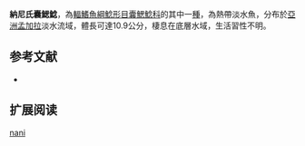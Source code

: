 {{Speciesbox
| name = 納尼氏囊鰓鯰
| image = 
| image_width = 250px
| status = NE
| status_system = IUCN3.1
| genus = Heteropneustes
| species = nani
| authority = Hossain, Sarker, Sharifuzzaman & Chowdhury, 2013
| synonyms = 
}}

'''納尼氏囊鰓鯰'''，為[[輻鰭魚綱|輻鰭魚綱]][[鯰形目|鯰形目]][[囊鰓鯰科|囊鰓鯰科]]的其中一[[種|種]]，為熱帶淡水魚，分布於[[亞洲|亞洲]][[孟加拉|孟加拉]]淡水流域，體長可達10.9公分，棲息在底層水域，生活習性不明。

==参考文献==
*{{FishBase_species|genus=Heteropneustes|species=nani|year=2015|month=7}}

== 扩展阅读 ==
{{refbegin}}
{{wikispecies-inline|Heteropneustes nani|納尼氏囊鰓鯰}}
{{refend}}
{{Taxonbar|from=Q21269288}}

[[Category:囊鰓鯰屬|nani]]